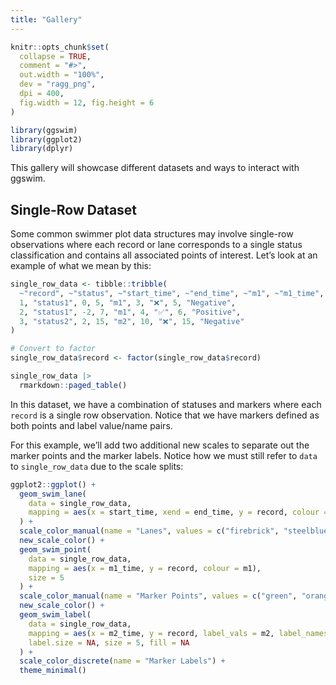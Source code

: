 ```yaml
---
title: "Gallery"
---
```


```r
knitr::opts_chunk$set(
  collapse = TRUE,
  comment = "#>",
  out.width = "100%",
  dev = "ragg_png",
  dpi = 400,
  fig.width = 12, fig.height = 6
)
```

```r
library(ggswim)
library(ggplot2)
library(dplyr)
```

This gallery will showcase different datasets and ways to interact with ggswim.

## Single-Row Dataset

Some common swimmer plot data structures may involve single-row observations where each record or lane corresponds to a single status classification and contains all associated points of interest. Let's look at an example of what we mean by this:

```r
single_row_data <- tibble::tribble(
  ~"record", ~"status", ~"start_time", ~"end_time", ~"m1", ~"m1_time", ~"m2", ~"m2_time", ~"m2_name",
  1, "status1", 0, 5, "m1", 3, "❌", 5, "Negative",
  2, "status1", -2, 7, "m1", 4, "✅", 6, "Positive",
  3, "status2", 2, 15, "m2", 10, "❌", 15, "Negative"
)

# Convert to factor
single_row_data$record <- factor(single_row_data$record)

single_row_data |>
  rmarkdown::paged_table()
```

In this dataset, we have a combination of statuses and markers where each `record` is a single row observation. Notice that we have markers defined as both points and label value/name pairs. 

For this example, we'll add two additional new scales to separate out the marker points and the marker labels. Notice how we must still refer to `data` to `single_row_data` due to the scale splits:

```r
ggplot2::ggplot() +
  geom_swim_lane(
    data = single_row_data,
    mapping = aes(x = start_time, xend = end_time, y = record, colour = status), linewidth = 2
  ) +
  scale_color_manual(name = "Lanes", values = c("firebrick", "steelblue")) +
  new_scale_color() +
  geom_swim_point(
    data = single_row_data,
    mapping = aes(x = m1_time, y = record, colour = m1),
    size = 5
  ) +
  scale_color_manual(name = "Marker Points", values = c("green", "orange")) +
  new_scale_color() +
  geom_swim_label(
    data = single_row_data,
    mapping = aes(x = m2_time, y = record, label_vals = m2, label_names = m2_name),
    label.size = NA, size = 5, fill = NA
  ) +
  scale_color_discrete(name = "Marker Labels") +
  theme_minimal()
```

